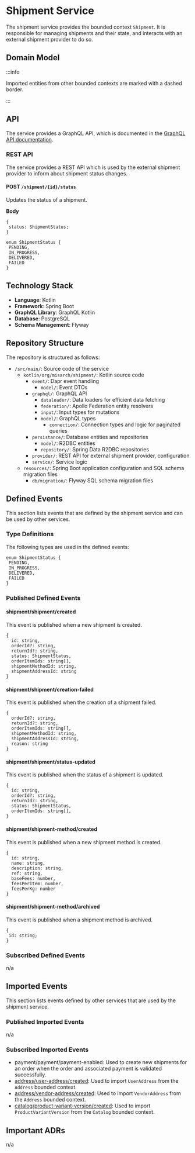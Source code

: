 
# Shipment Service

The shipment service provides the bounded context `Shipment`.
It is responsible for managing shipments and their state, and interacts with an external shipment provider to do so.

## Domain Model

<CustomImage path="/renderedDiagrams/shipmentDomainModel" width="1720" height="403.375" />

:::info

Imported entities from other bounded contexts are marked with a dashed border.

:::

## API

The service provides a GraphQL API, which is documented in the [GraphQL API documentation](/docs/graphql/shipment).

### REST API

The service provides a REST API which is used by the external shipment provider to inform about shipment status changes.

#### POST `/shipment/{id}/status`

Updates the status of a shipment.

**Body**

```tsx
{
 status: ShipmentStatus;
}

enum ShipmentStatus {
 PENDING,
 IN_PROGRESS,
 DELIVERED,
 FAILED
}
```

## Technology Stack

- **Language**: Kotlin
- **Framework**: Spring Boot
- **GraphQL Library**: GraphQL Kotlin
- **Database**: PostgreSQL
- **Schema Management**: Flyway

## Repository Structure

The repository is structured as follows:

<div className="repository-structure" >

- `/src/main/`: Source code of the service
  - `kotlin/org/misarch/shipment/`: Kotlin source code
    - `event/`: Dapr event handling
      - `model/`: Event DTOs
    - `graphql/`: GraphQL API
      - `dataloader/`: Data loaders for efficient data fetching
      - `federation/`: Apollo Federation entity resolvers
      - `input/`: Input types for mutations
      - `model/`: GraphQL types
        - `connection/`: Connection types and logic for paginated queries
    - `persistance/`: Database entities and repositories
      - `model/`: R2DBC entities
      - `repository/`: Spring Data R2DBC repositories
    - `provider/`: REST API for external shipment provider, configuration
    - `service/`: Service logic
  - `resources/`: Spring Boot application configuration and SQL schema migration files
    - `db/migration/`: Flyway SQL schema migration files

</div>

## Defined Events

This section lists events that are defined by the shipment service and can be used by other services.

### Type Definitions

The following types are used in the defined events:

```tsx
enum ShipmentStatus {
 PENDING,
 IN_PROGRESS,
 DELIVERED,
 FAILED
}
```

### Published Defined Events

#### shipment/shipment/created

This event is published when a new shipment is created.

```tsx
{
  id: string,
  orderId?: string,
  returnId?: string,
  status: ShipmentStatus,
  orderItemIds: string[],
  shipmentMethodId: string,
  shipmentAddressId: string
}
```

#### shipment/shipment/creation-failed

This event is published when the creation of a shipment failed.

```tsx
{
  orderId?: string,
  returnId?: string,
  orderItemIds: string[],
  shipmentMethodId: string,
  shipmentAddressId: string,
  reason: string
}
```

#### shipment/shipment/status-updated

This event is published when the status of a shipment is updated.

```tsx
{
  id: string,
  orderId?: string,
  returnId?: string,
  status: ShipmentStatus,
  orderItemIds: string[],
}
```

#### shipment/shipment-method/created

This event is published when a new shipment method is created.

```tsx
{
  id: string,
  name: string,
  description: string,
  ref: string,
  baseFees: number,
  feesPerItem: number,
  feesPerKg: number
}
```

#### shipment/shipment-method/archived

This event is published when a shipment method is archived.

```tsx
{
 id: string;
}
```

### Subscribed Defined Events

n/a

## Imported Events

This section lists events defined by other services that are used by the shipment service.

### Published Imported Events

n/a

### Subscribed Imported Events

- payment/payment/payment-enabled: Used to create new shipments for an order when the order and associated payment is validated successfully.
- [address/user-address/created](/docs/docs/dev-manuals/services/address#addressuser-addresscreated): Used to import `UserAddress` from the `Address` bounded context.
- [address/vendor-address/created](/docs/docs/dev-manuals/services/address#addressvendor-addresscreated): Used to import `VendorAddress` from the `Address` bounded context.
- [catalog/product-variant-version/created](/docs/docs/dev-manuals/services/catalog#catalogproduct-variant-versioncreated): Used to import `ProductVariantVersion` from the `Catalog` bounded context.

## Important ADRs

n/a
